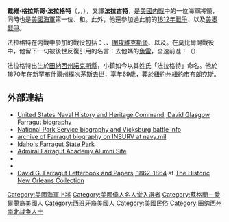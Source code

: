 {{Infobox military person
| honorific_prefix  = 
| name              = 戴維·格拉斯哥·法拉格特
| honorific_suffix  = 
| image         = Admiral Farragut2.jpg
| image_size    = 
| alt           = 
| caption       = 
| native_name       = David Glasgow Farragut
| native_name_lang  = 英語
| birth_name    = 
| other_name    =
| nickname      = 
| birth_date    = {{birth date|1801|7|5}} 
| birth_place   = {{flag|美國|1795}}[[田納西州|田納西州]]{{link-en|法拉格特 (田納西州)|Farragut, Tennessee|坎貝爾站}}
| death_date    = {{death date and age|1870|8|14|1801|7|5}}
| death_place   = {{flagdeco|美國|1867}}[[新罕布什爾州|新罕布什爾州]][[樸次茅斯_(新罕布什爾州)|樸次茅斯]]
| placeofburial_label = 
| placeofburial = {{flag|New York City}}[[布朗克斯|布朗克斯]]{{link-en|木地公墓 (紐約布朗克斯)|Woodlawn Cemetery (Bronx, New York)|木地公墓}}
| placeofburial_coordinates = <!-- {{Coord|LAT|LONG|display=inline,title}} -->
| allegiance    = {{美國}}（{{link-en|聯邦 (美國内戰)|Union (American Civil War)|聯邦}}）
| branch        = {{flag|United States Navy|1864}}（{{link-en|聯邦海軍 (美國内戰)|Union Navy|聯邦海軍}}）
| serviceyears  = 1810–1870
| rank          = [[File:Flag_of_a_United_States_Navy_admiral.svg|23px]] {{link-en|上將 (美國)|Admiral (United States)|海軍上將}}
| servicenumber = 
| unit          = 
| commands      = 
| battles_label = 
| battles       = {{plainlist|
* [[1812年戰爭|1812年戰爭]]
* {{link-en|美國西印度群島反海盜行動|West Indies anti-piracy operations of the United States}}
* [[美墨戰爭|美墨戰爭]]
* [[美國内戰|美國内戰]]
}}
| awards        =
| memorials     =
| spouse        = 
| relations     =
| laterwork     = 
| signature     = File:Appletons' Farragut David Glasgow signature.png
| signature_size= 200px
| signature_alt =
| website       = <!-- {{URL|example.com}} -->
| module        = 
}}

'''戴維·格拉斯哥·法拉格特'''（{{lang-en|David Glasgow Farragut}}，{{IPAc-en|ˈ|f|æ|r|ə|g|ə|t}}，{{bd|1801年|7月5日|1870年|8月14日}}），又譯'''法拉古特'''，是[[美國内戰|美國内戰]]中的一位海軍將領，同時也是[[美國海軍|美國海軍]]第一位{{link-en|少將 (美國)|Rear admiral (United States)|少將}}、{{link-en|中將 (美國)|Vice admiral (United States)|中將}}和{{link-en|上將 (美國)|Admiral (United States)|上將}}。此外，他還參加過此前的[[1812年戰爭|1812年戰爭]]、{{link-en|美國西印度群島反海盜行動|West Indies anti-piracy operations of the United States}}以及[[美墨戰爭|美墨戰爭]]。

法拉格特在内戰中參加的戰役包括：{{link-en|傑克遜堡和聖菲利普堡戰役|Battle of Forts Jackson and St. Philip}}、{{link-en|新奧爾良戰役 (美國内戰)|Battle of New Orleans (Civil War)|新奧爾良戰役}}、[[圍攻維克斯堡|圍攻維克斯堡]]、{{link-en|圍攻哈德遜港|Siege of Port Hudson}}以及{{link-en|莫比爾灣戰役|Battle of Mobile Bay}}。在莫比爾灣戰役中，他留下一句被後世反復引用的名言：去他媽的[[水雷|魚雷]]，全速前進！（{{lang|en|Damn the torpedoes, full speed ahead!}}）

法拉格特出生於[[田納西州|田納西州]][[諾克斯縣_(田納西州)|諾克斯縣]]{{link-en|法拉格特 (田納西州)|Farragut, Tennessee|坎貝爾站}}，小鎮如今以其姓氏「法拉格特」命名。他於1870年在[[新罕布什爾州|新罕布什爾州]][[樸次茅斯_(新罕布什爾州)|樸次茅斯]]去世，享年69歲，葬於[[紐約州|紐約州]][[紐約市|紐約市]][[布朗克斯|布朗克斯]]{{link-en|木地公墓 (紐約布朗克斯)|Woodlawn Cemetery (Bronx, New York)|木地公墓}}。

== 外部連結 ==
{{Commons category|David Farragut}}
{{Appletons' Poster|year=1900|Farragut, David Glasgow|David Farragut}}
* [https://www.history.navy.mil/research/library/research-guides/z-files/zb-files/zb-files-f/farragut-davidg.html United States Naval History and Heritage Command, David Glasgow Farragut biography] {{Wayback|url=https://www.history.navy.mil/research/library/research-guides/z-files/zb-files/zb-files-f/farragut-davidg.html |date=20210318015325 }}
* [http://www.nps.gov/archive/vick/visctr/sitebltn/farragut.htm National Park Service biography and Vicksburg battle info] {{Wayback|url=http://www.nps.gov/archive/vick/visctr/sitebltn/farragut.htm |date=20160318201545 }}
* [https://web.archive.org/web/20090925020607/http://www.spawar.navy.mil/fleet/insurv/htmlbios/farragut.htm archive of Farragut biography on INSURV at navy.mil]
* [http://www.idahoparks.org/parks/farragut.html Idaho's Farragut State Park] {{Wayback|url=http://www.idahoparks.org/parks/farragut.html |date=20071007180421 }}
* [https://web.archive.org/web/20110202094251/http://admiralfarragutalumni.com/ Admiral Farragut Academy Alumni Site]
* {{Internet Archive short film|id=gov.dod.dimoc.24448|name="Naval Heritage Part 2 – Farragut Story, the (1962)"}}
* {{Cite EB1911|wstitle=Farragut, David Glasgow|last=Laughton |first=John Knox |author-link=John Knox Laughton |short=x}}
* [http://hnoc.minisisinc.com/thnoc/catalog/3/258 David G. Farragut Letterbook and Papers, 1862-1864] {{Wayback|url=http://hnoc.minisisinc.com/thnoc/catalog/3/258 |date=20210311061502 }} at [http://www.hnoc.org The Historic New Orleans Collection] {{Wayback|url=http://www.hnoc.org/ |date=20071209225958 }} 
{{美国伟人名人堂}}
{{Authority control}}
{{DEFAULTSORT: Farragut, David Glasgow}}
[[Category:美國海軍上將|Category:美國海軍上將]]
[[Category:美國偉人名人堂入選者|Category:美國偉人名人堂入選者]]
[[Category:蘇格蘭－愛爾蘭裔美國人|Category:蘇格蘭－愛爾蘭裔美國人]]
[[Category:西班牙裔美國人|Category:西班牙裔美國人]]
[[Category:美國民俗|Category:美國民俗]]
[[Category:田纳西州南北战争人士|Category:田纳西州南北战争人士]]